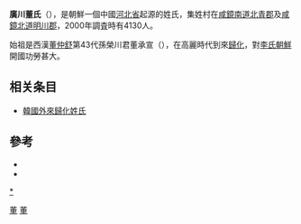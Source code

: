 {{expand|time=2016-10-07T00:58:17+00:00}}
{{refimprove|time=2016-10-07T00:58:17+00:00}}
'''廣川董氏'''（{{lang-ko|광천 동씨}}），是朝鮮一個中國[[河北省|河北省]]起源的姓氏，集姓村在[[咸鏡南道|咸鏡南道]][[北青郡|北青郡]]及[[咸鏡北道|咸鏡北道]][[明川郡|明川郡]]，2000年調査時有4130人。

始祖是西漢[[董仲舒|董仲舒]]第43代孫榮川君董承宣（{{lang-ko|영천군 동승선}}），在高麗時代到來[[歸化|歸化]]，對[[李氏朝鮮|李氏朝鮮]]開國功勞甚大。

== 相关条目 ==
* [[韓國外來歸化姓氏|韓國外來歸化姓氏]]

== 參考 ==
*{{Cite book|1=|author={{tsl|ja|金光林 (歴史学者)|金光林 (歷史學者)|金光林}}|date=2014|title=A Comparison of the Korean and Japanese Approaches to Foreign Family Names|publisher={{lang|ja|{{tsl|ja|東アジア文化交渉学会|東亞文化交涉學會|東アジア文化交渉学会}}}}|url=http://www.sciea.org/wp-content/uploads/2014/05/03_JIN.pdf|ref={{dead link|date=2018年2月 |bot=InternetArchiveBot |fix-attempted=yes }}{{Harvid|東アジア文化交渉学会|}}|access-date=2016-11-25|archive-date=2016-08-27|archive-url=https://web.archive.org/web/20160827211620/http://www.sciea.org/wp-content/uploads/2014/05/03_JIN.pdf|dead-url=no}}
*{{lang|ja|金相勲、稲田奈津子訳、{{tsl|ja|三上喜孝}}解説「[http://www2.lib.yamagata-u.ac.jp/elib/serials/hgca/013/hgca-13-00270054.pdf 韓国人の起源に関する中高生の意識と『国史』教科書との関係]」『[[山形大学|山形大学]]歴史・地理・人類学論集、第13号』2012年、p45}}

[[category:董姓|*]]
[[Category:中國起源韓國姓氏|董]]
[[Category:朝鮮氏族|董]]